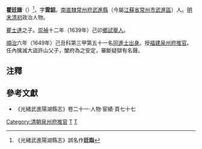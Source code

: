 '''瞿廷諧'''（{{bd|？年||？年|catIdx=Q瞿}}）<ref>《光緒武進陽湖縣志》誤名作'''廷詣'''</ref>，字'''雲韶'''。[[南直隸|南直隸]][[常州府|常州府]][[武進縣|武進縣]]（今屬[[江蘇省|江蘇省]][[常州市|常州市]][[武進區|武進區]]）人。[[明末|明末]][[清初|清初]]政治人物。

[[瞿士達|瞿士達]]之子。[[崇禎|崇禎]]十二年（1639年）己卯[[鄉試|鄉試]][[舉人|舉人]]。

[[順治|順治]]六年（1649年）己丑科第三甲第五十一名[[同進士出身|同進士出身]]。授[[福建|福建]][[泉州府|泉州府]][[推官|推官]]。任內擒滅大盜許山父子，闔府為之安定，審斷疑獄有名聲。

==注釋==
{{reflist}}
==參考文獻==
*《光緒武進陽湖縣志》卷二十一·人物·宦績·頁七十七

{{順治六年己丑科殿試金榜}}
{{DEFAULTSORT:Q瞿}}
[[Category:清朝泉州府推官|Category:清朝泉州府推官]]
[[Category:瞿姓|T]]
[[Category:晉陵瞿氏|T]]